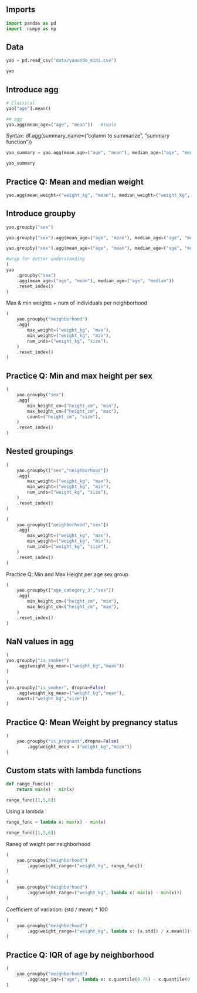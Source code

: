 ## Imports

```python
import pandas as pd
import  numpy as np
```

## Data

```python
yao = pd.read_csv("data/yaounde_mini.csv")

yao
```

## Introduce agg
```python
# Classical 
yao["age"].mean()
```

```python
## agg
yao.agg(mean_age=("age", "mean"))   #tuple
```

Syntax:
df.agg(summary_name=("column to summarize", "summary function"))

```python
yao_summary = yao.agg(mean_age=("age", "mean"), median_age=("age", "median")) 

yao_summary
```

## Practice Q: Mean and median weight

```python
yao.agg(mean_weight=("weight_kg", "mean"), median_weight=("weight_kg", "median")) 
```

## Introduce groupby

```python
yao.groupby("sex")
```


```python
yao.groupby("sex").agg(mean_age=("age", "mean"), median_age=("age", "median"))
```

```python
yao.groupby("sex").agg(mean_age=("age", "mean"), median_age=("age", "median")).reset_index()
```


```python
#wrap for better understanding
(
yao
    .groupby("sex")
    .agg(mean_age=("age", "mean"), median_age=("age", "median"))
    .reset_index()
)
```


Max & min weights + num of individuals per neighborhood
```python
(
    yao.groupby("neighborhood")
    .agg(
        max_weight=("weight_kg", "max"),
        min_weight=("weight_kg", "min"),
        num_inds=("weight_kg", "size"),
    )
    .reset_index()
)
```

## Practice Q: Min and max height per sex

```python
(
    yao.groupby("sex")
    .agg(
        min_height_cm=("height_cm", "min"),
        max_height_cm=("height_cm", "max"),
        count=("height_cm", "size"),
    )
    .reset_index()
)
```

## Nested groupings

```python
(
    yao.groupby(["sex","neighborhood"])
    .agg(
        max_weight=("weight_kg", "max"),
        min_weight=("weight_kg", "min"),
        num_inds=("weight_kg", "size"),
    )
    .reset_index()
)
```

```python
(
    yao.groupby(["neighborhood","sex"])
    .agg(
        max_weight=("weight_kg", "max"),
        min_weight=("weight_kg", "min"),
        num_inds=("weight_kg", "size"),
    )
    .reset_index()
)
```

Practice Q: Min and Max Height per age sex group


```python
(
    yao.groupby(["age_category_3","sex"])
    .agg(
        min_height_cm=("height_cm", "min"),
        max_height_cm=("height_cm", "max"),
    )
    .reset_index()
)
```

## NaN values in agg

```python
(
yao.groupby("is_smoker")
    .agg(weight_kg_mean=("weight_kg","mean"))
)
```


```python
(
yao.groupby("is_smoker", dropna=False)
    .agg(weight_kg_mean=("weight_kg","mean"),
    count=("weight_kg","size"))
)
```

## Practice Q: Mean Weight by pregnancy status 

```python
(
    yao.groupby("is_pregnant",dropna=False)
        .agg(weight_mean = ("weight_kg","mean"))
)
```

## Custom stats with lambda functions

```python
def range_func(x):
    return max(x) - min(x)

range_func([1,5,6])
```

Using a lambda

```python
range_func = lambda x: max(x) - min(x)

range_func([1,5,6])
```

Raneg of weight per neighborhood

```python
(
    yao.groupby("neighborhood")
        .agg(weight_range=("weight_kg", range_func))
)
```


```python
(
    yao.groupby("neighborhood")
        .agg(weight_range=("weight_kg", lambda x: max(x) - min(x)))
)
```

Coefficient of variation: (std / mean) * 100


```python
(
    yao.groupby("neighborhood")
        .agg(weight_range=("weight_kg", lambda x: (x.std() / x.mean())*100))
)
```

## Practice Q: IQR of age by neighborhood


```python
(
    yao.groupby("neighborhood")
        .agg(age_iqr=("age", lambda x: x.quantile(0.75) - x.quantile(0.25)))
)
```